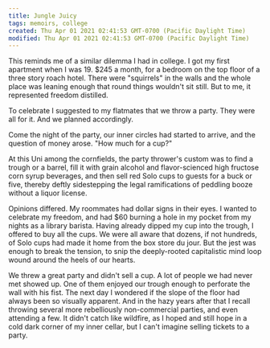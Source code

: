 ```yaml
---
title: Jungle Juicy
tags: memoirs, college
created: Thu Apr 01 2021 02:41:53 GMT-0700 (Pacific Daylight Time)
modified: Thu Apr 01 2021 02:41:53 GMT-0700 (Pacific Daylight Time)
---
```


This reminds me of a similar dilemma I had in college. I got my first apartment when I was 19. $245 a month, for a bedroom on the top floor of a three story roach hotel. There were "squirrels" in the walls and the whole place was leaning enough that round things wouldn't sit still. But to me, it represented freedom distilled.

To celebrate I suggested to my flatmates that we throw a party. They were all for it. And we planned accordingly.

Come the night of the party, our inner circles had started to arrive, and the question of money arose. "How much for a cup?"

At this Uni among the cornfields, the party thrower's custom was to find a trough or a barrel, fill it with grain alcohol and flavor-scienced high fructose corn syrup beverages, and then sell red Solo cups to guests for a buck or five, thereby deftly sidestepping the legal ramifications of peddling booze without a liquor license.

Opinions differed. My roommates had dollar signs in their eyes. I wanted to celebrate my freedom, and had $60 burning a hole in my pocket from my nights as a library barista. Having already dipped my cup into the trough, I offered to buy all the cups. We were all aware that dozens, if not hundreds, of Solo cups had made it home from the box store du jour. But the jest was enough to break the tension, to snip the deeply-rooted capitalistic mind loop wound around the heels of our hearts.

We threw a great party and didn't sell a cup. A lot of people we had never met showed up. One of them enjoyed our trough enough to perforate the wall with his fist. The next day I wondered if the slope of the floor had always been so visually apparent. And in the hazy years after that I recall throwing several more rebelliously non-commercial parties, and even attending a few. It didn't catch like wildfire, as I hoped and still hope in a cold dark corner of my inner cellar, but I can't imagine selling tickets to a party.

